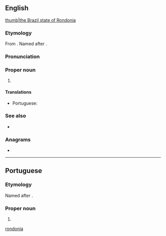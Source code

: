 ==English==
{{wikipedia}}
[[file:Brazil State Rondonia.svg|thumb|the Brazil state of Rondonia]]

===Etymology===
From {{etyl|pt|en}} {{m|pt|Rondônia}}. Named after {{w|Cândido Rondon}}.

===Pronunciation===
{{rfp||en|lang=en}}

===Proper noun===
{{en-proper noun}}

# {{place:Brazil/state|en|capital=Porto Velho|region=North Region}}

====Translations====
{{trans-top|state in north-western Brazil}}
* Portuguese: {{t+|pt|Rondônia|m-f}}
{{trans-mid}}
{{trans-bottom}}

===See also===
* {{pedialite}}

===Anagrams===
* {{anagrams|en|nonradio}}

[[Category:English terms spelled with Ô|rondonia]]

----

==Portuguese==
===Etymology===
Named after {{w|Cândido Rondon}}.

===Proper noun===
{{pt-proper noun|m-f}}

# {{place:Brazil/state|pt|capital=Porto Velho|region=North Region}}
